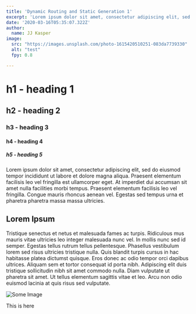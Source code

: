 ```yaml
---
title: 'Dynamic Routing and Static Generation 1'
excerpt: 'Lorem ipsum dolor sit amet, consectetur adipiscing elit, sed do eiusmod tempor incididunt ut labore et dolore magna aliqua. Praesent elementum facilisis leo vel fringilla est ullamcorper eget. At imperdiet dui accumsan sit amet nulla facilities morbi tempus.'
date: '2020-03-16T05:35:07.322Z'
author:
  name: JJ Kasper
image: 
  src: "https://images.unsplash.com/photo-1615420510251-083da7739330"
  alt: "test"
  fpy: 0.8

---
```



# h1 - heading 1
## h2 - heading 2
### h3 - heading 3
#### h4 - heading 4
##### h5 - heading 5

Lorem ipsum dolor sit amet, consectetur adipiscing elit, sed do eiusmod tempor 
incididunt ut labore et dolore magna aliqua. Praesent elementum facilisis leo vel 
fringilla est ullamcorper eget. At imperdiet dui accumsan sit amet nulla facilities
morbi tempus. Praesent elementum facilisis leo vel fringilla. Congue mauris rhoncus 
aenean vel. Egestas sed tempus urna et pharetra pharetra massa massa ultricies.

## Lorem Ipsum

Tristique senectus et netus et malesuada fames ac turpis. Ridiculous mus mauris vitae 
ultricies leo integer malesuada nunc vel. In mollis nunc sed id semper. Egestas tellus 
rutrum tellus pellentesque. Phasellus vestibulum lorem sed risus ultricies tristique 
nulla. Quis blandit turpis cursus in hac habitasse platea dictumst quisque. Eros donec 
ac odio tempor orci dapibus ultrices. Aliquam sem et tortor consequat id porta nibh. 
Adipiscing elit duis tristique sollicitudin nibh sit amet commodo nulla. Diam vulputate 
ut pharetra sit amet. Ut tellus elementum sagittis vitae et leo. Arcu non odio euismod 
lacinia at quis risus sed vulputate.

![Some Image](/articles/test/Polaroid.png)


This is here